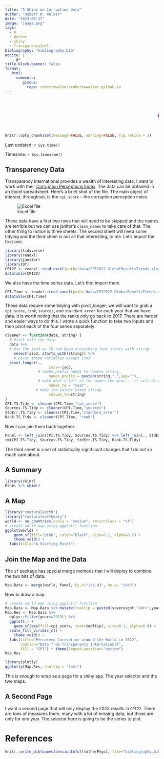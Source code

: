 ```yaml
---
title: "A Shiny on Corruption Data"
author: "Robert W. Walker"
date: "2023-03-17"
image: "image.png"
tags:
  - R
  - docker
  - shiny
  - TransparencyIntl
bibliography: "bibliography.bib"
nocite: |
     @*
title-block-banner: false 
format: 
   html:
     comments:
        giscus: 
          repo: robertwwalker/robertwwalker.github.io
---
```


<marquee scrollamount="10"><h1><p style="color:purple;">{{< fa brands r-project >}}obertwwalker.github.io <br></p></h1></marquee>

```r
knitr::opts_chunk$set(message=FALSE, warning=FALSE, fig.retina = 3)
```

Last updated: `r Sys.time()` 

Timezone: `r Sys.timezone()`

## Transparency Data

Transparency International provides a wealth of interesting data; I want to work with their [Corruption Perceptions Index](https://www.transparency.org/en/cpi/2022).  The data can be obtained in an Excel spreadsheet.  Here's a brief shot of the file.  The main object of interest, throughout, is the `cpi_score` -- the corruption perception index.

![Excel file](img/Screen Shot 2023-03-16 at 11.28.48 PM.png)

These data have a first two rows that will need to be skipped and the names are terrible but we can use janitor's `clean_names` to take care of that.  The other thing to notice is three sheets.  The second sheet will need some tidying and the third sheet is not all that interesting, to me.  Let's import the first one.

```r
library(tidyverse)
library(readxl)
library(janitor)
library(DT)
CPI22 <- readxl::read_excel(path="data/CPI2022_GlobalResultsTrends.xlsx", sheet=1, skip=2) %>% clean_names()
datatable(CPI22)
```

We also have the time series data.  Let's first import them.

```r
CPI.Time <- readxl::read_excel(path="data/CPI2022_GlobalResultsTrends.xlsx", sheet=2, skip=2) %>% clean_names()
datatable(CPI.Time)
```

These data require some tidying with pivot_longer; we will want to grab a `cpi_score`, `rank`, `sources`, and `standard_error` for each year that we have data.  It is worth noting that the ranks only go back to 2017.  There are harder and easier ways to do this.  I wrote a quick function to take two inputs and then pivot each of the four series separately.

```r
cleaner <- function(data, string) {
  # Start with the data
  data %>%
  # Use the iso3 as ID and keep everything that starts with string
    select(iso3, starts_with(string)) %>%
    # pivot those variables except iso3
  pivot_longer(.,
                    cols=-iso3,
               # names_prefix needs to remove string_
                    names_prefix = paste0(string,"_",sep=""),
               # make what's left of the names the year -- it will be a four digit year
                    names_to = "year",
              # make the values named string
                    values_to=string)
}
CPI.TS.Tidy <- cleaner(CPI.Time,"cpi_score")
Sources.TS.Tidy <- cleaner(CPI.Time,"sources")
StdErr.TS.Tidy <- cleaner(CPI.Time,"standard_error")
Rank.TS.Tidy <- cleaner(CPI.Time, "rank")
```

Now I can join them back together.

```r
Panel <- left_join(CPI.TS.Tidy, Sources.TS.Tidy) %>% left_join(., StdErr.TS.Tidy) %>% left_join(Rank.TS.Tidy) %>% mutate(year = as.integer(year))
rm(CPI.TS.Tidy, Sources.TS.Tidy, StdErr.TS.Tidy, Rank.TS.Tidy)
```

The third sheet is a set of statistically significant changes that I do not so much care about.

## A Summary

```r
library(skimr)
Panel %>% skim()
```

## A Map

```r
library("rnaturalearth")
library("rnaturalearthdata")
world <- ne_countries(scale = "medium", returnclass = "sf")
# create world map using ggplot() function
ggplot(world) +
    geom_sf(fill="pink", color="black", size=0.1, alpha=0.2) +
    theme_void() +
  labs(title="A Starting Point")
```

## Join the Map and the Data

The `sf` package has special merge methods that I will deploy to combine the two bits of data.

```r
Map.Data <- merge(world, Panel, by.x="iso_a3", by.y= "iso3")
```

Now to draw a map.

```r
# create world map using ggplot() function
Map.Data <- Map.Data %>% mutate(tooltip = paste0(sovereignt,"<br>",year,"<br>CPI: ",cpi_score, sep=""))
Map.Res <- Map.Data %>% 
  dplyr::filter(year==2022L) %>% 
  ggplot(.) +
    geom_sf(aes(fill=cpi_score, text=tooltip), size=0.1, alpha=0.8) +
  scale_fill_viridis_c() +
    theme_void() +
  labs(title="Perceived Corruption around the World in 2022",
       caption="Data from Transparency International",
       fill = "CPI") + theme(legend.position="bottom")
Map.Res
```

```r
library(plotly)
ggplotly(Map.Res, tooltip = "text")
```

This is enough to wrap as a page for a shiny app.  The year selector and the two maps.

## A Second Page

I want a second page that will only display the 2022 results in `CPI22`.  There are tons of measures there, many with a lot of missing data, but those are only for one year.  The selector here is going to be the series to plot.



# References

```r
knitr::write_bib(names(sessionInfo()$otherPkgs), file="bibliography.bib")
```


